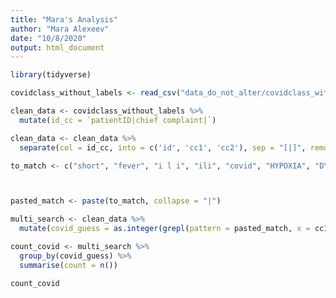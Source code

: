 ```yaml
---
title: "Mara's Analysis"
author: "Mara Alexeev"
date: "10/8/2020"
output: html_document
---
```

```r
library(tidyverse)

```


```r
covidclass_without_labels <- read_csv("data_do_not_alter/covidclass_without_labels.csv")
```


```r
clean_data <- covidclass_without_labels %>%
  mutate(id_cc = `patientID|chief complaint|`) 

clean_data <- clean_data %>%
  separate(col = id_cc, into = c('id', 'cc1', 'cc2'), sep = "[|]", remove = F)
```


```r

to_match <- c("short", "fever", "i l i", "ili", "covid", "HYPOXIA", "DYSPNEA")



pasted_match <- paste(to_match, collapse = "|")
```

```r
multi_search <- clean_data %>%
  mutate(covid_guess = as.integer(grepl(pattern = pasted_match, x = cc1, ignore.case = TRUE)))
```

```r
count_covid <- multi_search %>%
  group_by(covid_guess) %>%
  summarise(count = n())

count_covid
```

